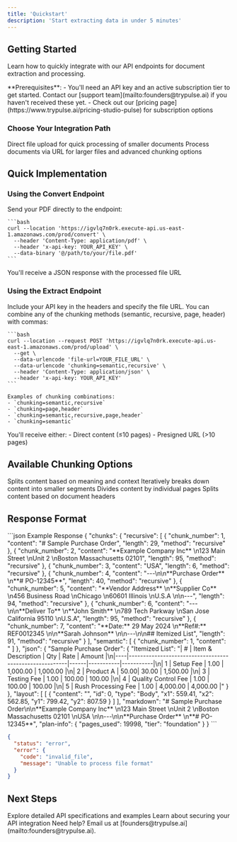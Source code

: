 ```yaml
---
title: 'Quickstart'
description: 'Start extracting data in under 5 minutes'
---
```


## Getting Started

Learn how to quickly integrate with our API endpoints for document extraction and processing.

<Note>
  **Prerequisites**: 
  - You'll need an API key and an active subscription tier to get started. Contact our [support team](mailto:founders@trypulse.ai) if you haven't received these yet.
  - Check out our [pricing page](https://www.trypulse.ai/pricing-studio-pulse) for subscription options
</Note>

### Choose Your Integration Path

<CardGroup cols={2}>
  <Card
    title="/convert Endpoint"
    icon="cloud-arrow-up"
    href="/api-reference/convert"
  >
    Direct file upload for quick processing of smaller documents
  </Card>
  <Card
    title="/extract Endpoint"
    icon="file-export"
    href="/api-reference/extract"
  >
    Process documents via URL for larger files and advanced chunking options
  </Card>
</CardGroup>

## Quick Implementation

### Using the Convert Endpoint

<Steps>
  <Step title="Upload File" icon="cloud-arrow-up">
    Send your PDF directly to the endpoint:

    ```bash
    curl --location 'https://igvlq7n0rk.execute-api.us-east-1.amazonaws.com/prod/convert' \
      --header 'Content-Type: application/pdf' \
      --header 'x-api-key: YOUR_API_KEY' \
      --data-binary '@/path/to/your/file.pdf'
    ```
  </Step>
  <Step title="Retrieve Results" icon="download">
    You'll receive a JSON response with the processed file URL
  </Step>
</Steps>

### Using the Extract Endpoint

<Steps>
  <Step title="Prepare Your Request" icon="code">
    Include your API key in the headers and specify the file URL. You can combine any of the chunking methods (semantic, recursive, page, header) with commas:

    ```bash
    curl --location --request POST 'https://igvlq7n0rk.execute-api.us-east-1.amazonaws.com/prod/upload' \
      --get \
      --data-urlencode 'file-url=YOUR_FILE_URL' \
      --data-urlencode 'chunking=semantic,recursive' \
      --header 'Content-Type: application/json' \
      --header 'x-api-key: YOUR_API_KEY'
    ```

    Examples of chunking combinations:
    - `chunking=semantic,recursive`
    - `chunking=page,header`
    - `chunking=semantic,recursive,page,header`
    - `chunking=semantic`
  </Step>
  <Step title="Process Response" icon="wand-magic-sparkles">
    You'll receive either:
    - Direct content (≤10 pages)
    - Presigned URL (>10 pages)
  </Step>
</Steps>

## Available Chunking Options

<CardGroup cols={2}>
  <Card title="Semantic" icon="brain">
    Splits content based on meaning and context
  </Card>
  <Card title="Recursive" icon="repeat">
    Iteratively breaks down content into smaller segments
  </Card>
  <Card title="Page" icon="file">
    Divides content by individual pages
  </Card>
  <Card title="Header" icon="heading">
    Splits content based on document headers
  </Card>
</CardGroup>

## Response Format

<CodeGroup>
  ```json Example Response
  {
    "chunks": {
      "recursive": [
        {
          "chunk_number": 1,
          "content": "# Sample Purchase Order",
          "length": 29,
          "method": "recursive"
        },
        {
          "chunk_number": 2,
          "content": "**Example Company Inc**  \n123 Main Street  \nUnit 2  \nBoston Massachusetts 02101",
          "length": 95,
          "method": "recursive"
        },
        {
          "chunk_number": 3,
          "content": "USA",
          "length": 6,
          "method": "recursive"
        },
        {
          "chunk_number": 4,
          "content": "---\n\n**Purchase Order**  \n**# PO-12345**",
          "length": 40,
          "method": "recursive"
        },
        {
          "chunk_number": 5,
          "content": "**Vendor Address**  \n**Supplier Co**  \n456 Business Road  \nChicago  \n60601 Illinois  \nU.S.A  \n\n---",
          "length": 94,
          "method": "recursive"
        },
        {
          "chunk_number": 6,
          "content": "---\n\n**Deliver To**  \n**John Smith**  \n789 Tech Parkway  \nSan Jose California 95110  \nU.S.A",
          "length": 95,
          "method": "recursive"
        },
        {
          "chunk_number": 7,
          "content": "**Date:** 29 May 2024  \n**Ref#:** REF0012345  \n\n**Sarah Johnson**  \n\n---\n\n## Itemized List",
          "length": 91,
          "method": "recursive"
        }
      ],
      "semantic": [
        {
          "chunk_number": 1,
          "content": "
      ]
    },
    "json": {
      "Sample Purchase Order": {
        "Itemized List": "| #  | Item & Description                                      | Qty  | Rate      | Amount    |\n|----|--------------------------------------------------------|------|-----------|-----------|\n| 1  | Setup Fee                                              | 1.00 | 1,000.00  | 1,000.00  |\n| 2  | Product A                                              | 50.00| 30.00     | 1,500.00  |\n| 3  | Testing Fee                                            | 1.00 | 100.00    | 100.00    |\n| 4  | Quality Control Fee                                    | 1.00 | 100.00    | 100.00    |\n| 5  | Rush Processing Fee                                    | 1.00 | 4,000.00  | 4,000.00  |"
      }
    },
    "layout": [
      [
        {
          "content": "",
          "id": 0,
          "type": "Body",
          "x1": 559.41,
          "x2": 562.85,
          "y1": 799.42,
          "y2": 807.59
        }
      ]
    ],
    "markdown": "# Sample Purchase Order\n\n**Example Company Inc**  \n123 Main Street  \nUnit 2  \nBoston Massachusetts 02101  \nUSA  \n\n---\n\n**Purchase Order**  \n**# PO-12345**",
    "plan-info": {
        "pages_used": 19998,
        "tier": "foundation"
    }
  }
  ```

  ```json Error Response
  {
    "status": "error",
    "error": {
      "code": "invalid_file",
      "message": "Unable to process file format"
    }
  }
  ```
</CodeGroup>

## Next Steps

<CardGroup cols={2}>
  <Card
    title="API Reference"
    icon="code"
    href="/api-reference/introduction"
  >
    Explore detailed API specifications and examples
  </Card>
  <Card
    title="Security Best Practices"
    icon="shield-check"
    href="/security/best-practices"
  >
    Learn about securing your API integration
  </Card>
</CardGroup>

<Note>
  Need help? Email us at [founders@trypulse.ai](mailto:founders@trypulse.ai).
</Note>
